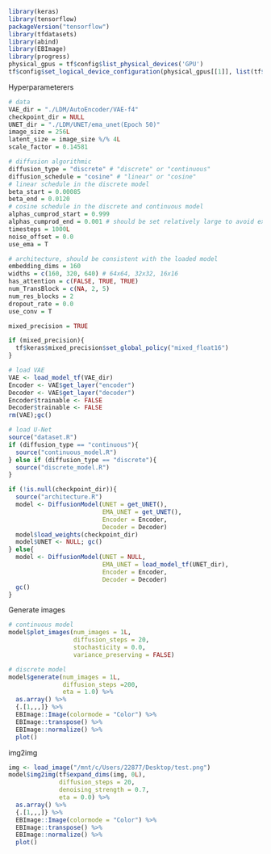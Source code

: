 ```r
library(keras)
library(tensorflow)
packageVersion("tensorflow")
library(tfdatasets)
library(abind)
library(EBImage)
library(progress)
physical_gpus = tf$config$list_physical_devices('GPU')
tf$config$set_logical_device_configuration(physical_gpus[[1]], list(tf$config$LogicalDeviceConfiguration(memory_limit=3966)))
```

Hyperparameterers
```r
# data
VAE_dir = "./LDM/AutoEncoder/VAE-f4"
checkpoint_dir = NULL
UNET_dir = "./LDM/UNET/ema_unet(Epoch 50)"
image_size = 256L
latent_size = image_size %/% 4L
scale_factor = 0.14581

# diffusion algorithmic
diffusion_type = "discrete" # "discrete" or "continuous"
diffusion_schedule = "cosine" # "linear" or "cosine"
# linear schedule in the discrete model
beta_start = 0.00085
beta_end = 0.0120
# cosine schedule in the discrete and continuous model
alphas_cumprod_start = 0.999
alphas_cumprod_end = 0.001 # should be set relatively large to avoid extreme values during sampling.
timesteps = 1000L
noise_offset = 0.0
use_ema = T

# architecture, should be consistent with the loaded model
embedding_dims = 160
widths = c(160, 320, 640) # 64x64, 32x32, 16x16
has_attention = c(FALSE, TRUE, TRUE)
num_TransBlock = c(NA, 2, 5)
num_res_blocks = 2
dropout_rate = 0.0
use_conv = T

mixed_precision = TRUE
```

```r
if (mixed_precision){
  tf$keras$mixed_precision$set_global_policy("mixed_float16")
}

# load VAE 
VAE <- load_model_tf(VAE_dir)
Encoder <- VAE$get_layer("encoder")
Decoder <- VAE$get_layer("decoder")
Encoder$trainable <- FALSE
Decoder$trainable <- FALSE
rm(VAE);gc()

# load U-Net
source("dataset.R")
if (diffusion_type == "continuous"){
  source("continuous_model.R")
} else if (diffusion_type == "discrete"){
  source("discrete_model.R")
}

if (!is.null(checkpoint_dir)){
  source("architecture.R")
  model <- DiffusionModel(UNET = get_UNET(),
                          EMA_UNET = get_UNET(),
                          Encoder = Encoder,
                          Decoder = Decoder)
  model$load_weights(checkpoint_dir)
  model$UNET <- NULL; gc() 
} else{
  model <- DiffusionModel(UNET = NULL, 
                          EMA_UNET = load_model_tf(UNET_dir),
                          Encoder = Encoder,
                          Decoder = Decoder)
  gc() 
}
```



Generate images
```r
# continuous model
model$plot_images(num_images = 1L, 
                  diffusion_steps = 20, 
                  stochasticity = 0.0,
                  variance_preserving = FALSE)
```

```r
# discrete model
model$generate(num_images = 1L,
               diffusion_steps =200,
               eta = 1.0) %>% 
  as.array() %>% 
  {.[1,,,]} %>% 
  EBImage::Image(colormode = "Color") %>% 
  EBImage::transpose() %>% 
  EBImage::normalize() %>% 
  plot()
```

img2img
```r
img <- load_image("/mnt/c/Users/22877/Desktop/test.png")
model$img2img(tf$expand_dims(img, 0L), 
              diffusion_steps = 20,
              denoising_strength = 0.7, 
              eta = 0.0) %>% 
  as.array() %>% 
  {.[1,,,]} %>% 
  EBImage::Image(colormode = "Color") %>% 
  EBImage::transpose() %>% 
  EBImage::normalize() %>% 
  plot()
```










